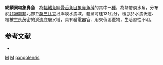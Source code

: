 {{Speciesbox 
| genus = Marcusenius
| species = pongolensis
| status = DD
| status_system = IUCN3.1
| authority = [[Fowler|Fowler]], 1934
| synonyms = *''Gnathonemus pongolensis'', Fowler, 1934
}}

'''網鳞異吻象鼻魚'''，為[[輻鰭魚綱|輻鰭魚綱]][[骨舌魚目|骨舌魚目]][[象鼻魚科|象鼻魚科]]的其中一[[種|種]]，為熱帶淡水魚，分布於[[非洲|非洲]][[南非|南非]]北部至[[莫三比克|莫三比克]]沿岸淡水流域，體呈可達121公分，棲息於水流快速、植被生長茂密的溪流底層水域，具有發電器官，用來偵測獵物，生活習性不明。

==参考文献==
*{{FishBase_species|genus=Marcusenius|species=pongolensis|year=2015|month=11}}

{{Taxonbar}}

[[Category:1934年描述的鱼类|M]]
[[Category:IUCN红色名录数据缺乏物种|M]]
[[Category:異吻象鼻魚屬|pongolensis]]